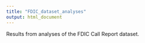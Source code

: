 ```yaml
---
title: "FDIC_dataset_analyses"
output: html_document
---
```


Results from analyses of the FDIC Call Report dataset.